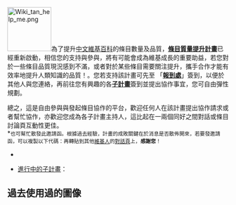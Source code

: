 [[File:Wiki_tan_help_me.png|100px|right]]為了提升[[中文維基百科]]的條目數量及品質，'''[[WP:條目質量提升計畫|條目質量提升計畫]]'''已經重新啟動，相信您的支持與參與，將有可能會成為維基成長的重要助益，若您對於一些條目品質現況感到不滿，或者對於某些條目需要關注提升，攜手合作才能有效率地提升人類知識的品質！。您若支持該計畫可先至 「'''[[維基百科:條目質量提升計劃/報到處|報到處]]'''」簽到，以便於其他人與您連絡，再前往您有興趣的各'''[[Wikipedia:條目質量提升計劃/子計畫|子計畫]]'''簽到並提出協作事宜，您可自由彈性規劃。

總之，這是自由參與與發起條目協作的平台，歡迎任何人在該計畫提出協作請求或者幫忙協作，亦歡迎您成為各子計畫主持人，這比起在一兩個同好之間對話或條目討論頁互動性更佳。 <br />
*<small>也可幫忙散發此邀請函。根據過去經驗，計畫的成敗關鍵在於消息是否散佈開來，若要發邀請函，可以複製以下代碼：'''{{Tls|QA/邀請}}'''再轉貼到其他[[Wikipedia:維基人|維基人]]的[[Wikipedia:對話頁|對話頁]]上，'''感謝您'''！</small>

{{hideh
|Head = <span style="font-size:small;">點選此瀏覽子計畫的「最新消息」</span>
|FrameStyle   = border:solid 1px #0000ff;
|HeadStyle    = text-align:left;background:transparent;
|ContentStyle = background: withe<!--  #FFFF9B -->;
}}
{{維基百科:主題公告欄/最新消息}}

{{hidef}}
<!-- *[[Wikipedia:条目质量提升计划/票选主题|票選中的子計畫]]：{{JoinQA}}<br /> -->
*{{ArrangeQA}}<br />
*[[Wikipedia:條目質量提升計劃/子計畫#正在執行中的計畫|進行中的子計畫]]：{{CurrentQA}}<br />

<noinclude>
==過去使用過的圖像==

</noinclude>